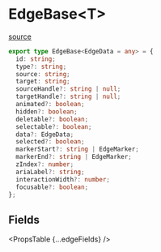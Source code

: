 
# EdgeBase&lt;T>

[source](https://github.com/wbkd/react-flow/blob/xyflow/packages/system/src/types/edges.ts)

```ts
export type EdgeBase<EdgeData = any> = {
  id: string;
  type?: string;
  source: string;
  target: string;
  sourceHandle?: string | null;
  targetHandle?: string | null;
  animated?: boolean;
  hidden?: boolean;
  deletable?: boolean;
  selectable?: boolean;
  data?: EdgeData;
  selected?: boolean;
  markerStart?: string | EdgeMarker;
  markerEnd?: string | EdgeMarker;
  zIndex?: number;
  ariaLabel?: string;
  interactionWidth?: number;
  focusable?: boolean;
};
```

## Fields

<PropsTable {...edgeFields} />
